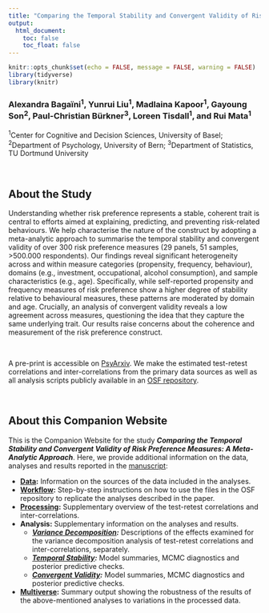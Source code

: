 ```yaml
---
title: "Comparing the Temporal Stability and Convergent Validity of Risk Preference Measures: A Meta-Analytic Approach"
output: 
  html_document:
    toc: false
    toc_float: false
---
```



<!-- <style type="text/css"> -->
<!--   body{ -->
<!--   font-size: 12pt; -->
<!--   font-family: "Source Sans 3"; -->
<!-- } -->
<!-- </style> -->



```r
knitr::opts_chunk$set(echo = FALSE, message = FALSE, warning = FALSE)
library(tidyverse)
library(knitr)
```


### Alexandra Bagaïni<sup>1</sup>, Yunrui Liu<sup>1</sup>, Madlaina Kapoor<sup>1</sup>, Gayoung Son<sup>2</sup>, Paul-Christian Bürkner<sup>3</sup>, Loreen Tisdall<sup>1</sup>, and Rui Mata<sup>1</sup>

<sup>1</sup>Center for Cognitive and Decision Sciences, University of Basel; <sup>2</sup>Department of Psychology, University of Bern; <sup>3</sup>Department of Statistics, TU Dortmund University


<br>

## About the Study

Understanding whether risk preference represents a stable, coherent trait is central to efforts aimed at explaining, predicting, and preventing risk-related behaviours. We help characterise the nature of the construct by adopting a meta-analytic approach to summarise the temporal stability and convergent validity of over 300 risk preference measures (29 panels, 51 samples, >500.000 respondents). Our findings reveal significant heterogeneity across and within measure categories (propensity, frequency, behaviour), domains (e.g., investment, occupational, alcohol consumption), and sample characteristics (e.g., age). Specifically, while self-reported propensity and frequency measures of risk preference show a higher degree of stability relative to behavioural
measures, these patterns are moderated by domain and age. Crucially, an analysis of convergent validity reveals a low agreement across measures, questioning the idea that they capture the same underlying trait. Our results raise concerns about the coherence and measurement of the risk preference construct.

<br>

A pre-print is accessible on [PsyArxiv](https://psyarxiv.com/d7nuj/). 
We make the estimated test-retest correlations and inter-correlations from the primary data sources as well as all analysis scripts publicly available in an [OSF repository](https://osf.io/5kzgd/). 

<br>

## About this Companion Website

This is the Companion Website for the study ***Comparing the Temporal Stability and Convergent Validity of Risk Preference Measures: A Meta-Analytic Approach***. Here, we provide additional information on the data, analyses and results reported in the [manuscript](https://psyarxiv.com/d7nuj/):

 - **[Data](https://cdsbasel.github.io/temprisk/data_desc.html):** Information on the sources of the data included in the analyses.
 - **[Workflow](https://cdsbasel.github.io/temprisk/workflow_overview.html):** Step-by-step instructions on how to use the files in the OSF repository to replicate the analyses described in the paper.
 - **[Processing](https://cdsbasel.github.io/temprisk/processing_overview.html):**  Supplementary overview of the test-retest correlations and inter-correlations.
 <!--    - ***Test-Retest Correlations*** -->
 <!--    - ***Inter-Correlations*** -->
 <!-- Overview of the data pre-processing steps as well as the computation of test-retest correlations and inter-correlations using the scripts available on the OSF repository. -->
 - **Analysis:** Supplementary information on the analyses and results.
   - ***[Variance Decomposition](https://cdsbasel.github.io/temprisk/var_decomp_overview.html):*** Descriptions of the effects examined for the variance decomposition analysis of test-retest correlations and inter-correlations, separately.
   - ***[Temporal Stability](https://cdsbasel.github.io/temprisk/masc_overview.html):*** Model summaries, MCMC diagnostics and posterior predictive checks.
   - ***[Convergent Validity](https://cdsbasel.github.io/temprisk/ma_bivar_overview.html):*** Model summaries, MCMC diagnostics and posterior predictive checks.
 - **[Multiverse](https://cdsbasel.github.io/temprisk/multiverse_overview.html):** Summary output showing the robustness of the results of the above-mentioned analyses to variations in the processed data.


<br>
<br>







